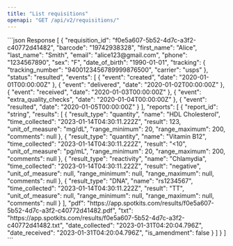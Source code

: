 ```yaml
---
title: "List requisitions"
openapi: "GET /api/v2/requisitions/"
---
```


<ResponseExample>
  ```json Response
  [
    {
      "requisition_id": "f0e5a607-5b52-4d7c-a3f2-c40772d41482",
      "barcode": "19742938328",
      "first_name": "Alice",
      "last_name": "Smith",
      "email": "alice123@gmail.com",
      "phone": "1234567890",
      "sex": "F",
      "date_of_birth": "1990-01-01",
      "tracking": {
        "tracking_number": "9400123456789999876500",
        "carrier": "usps"
      },
      "status": "resulted",
      "events": [
        {
          "event": "created",
          "date": "2020-01-01T00:00:00Z"
        },
        {
          "event": "delivered",
          "date": "2020-01-02T00:00:00Z"
        },
        {
          "event": "received",
          "date": "2020-01-03T00:00:00Z"
        },
        {
          "event": "extra_quality_checks",
          "date": "2020-01-04T00:00:00Z"
        },
        {
          "event": "resulted",
          "date": "2020-01-05T00:00:00Z"
        }
      ],
      "reports": [
        {
          "report_id": "string",
          "results": [
            {
              "result_type": "quantity",
              "name": "HDL Cholesterol",
              "time_collected": "2023-01-14T04:30:11.222Z",
              "result": 123,
              "unit_of_measure": "mg/dL",
              "range_minimum": 20,
              "range_maximum": 200,
              "comments": null
            },
            {
              "result_type": "quantity",
              "name": "Vitamin B12",
              "time_collected": "2023-01-14T04:30:11.222Z",
              "result": "<10",
              "unit_of_measure": "pg/mL",
              "range_minimum": 20,
              "range_maximum": 200,
              "comments": null
            },
            {
              "result_type": "reactivity",
              "name": "Chlamydia",
              "time_collected": "2023-01-14T04:30:11.222Z",
              "result": "negative",
              "unit_of_measure": null,
              "range_minimum": null,
              "range_maximum": null,
              "comments": null
            },
            {
              "result_type": "DNA",
              "name": "rs1234567",
              "time_collected": "2023-01-14T04:30:11.222Z",
              "result": "TT",
              "unit_of_measure": null,
              "range_minimum": null,
              "range_maximum": null,
              "comments": null
            }
          ],
          "pdf": "https://app.spotkits.com/results/f0e5a607-5b52-4d7c-a3f2-c40772d41482.pdf",
          "txt": "https://app.spotkits.com/results/f0e5a607-5b52-4d7c-a3f2-c40772d41482.txt",
          "date_collected": "2023-01-31T04:20:04.796Z",
          "date_received": "2023-01-31T04:20:04.796Z",
          "is_amendment": false
        }
      ]
    }
  ]
  ```
</ResponseExample>